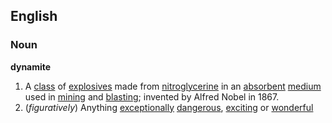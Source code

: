 ==English==
===Noun===
'''dynamite'''
{{wikipedia}}
# A [[class]] of [[explosive]]s made from [[nitroglycerine]] in an [[absorbent]] [[medium]] used in [[mining]] and [[blasting]]; invented by Alfred Nobel in 1867.
#(''figuratively'') Anything [[exceptionally]] [[dangerous]], [[exciting]] or [[wonderful]]